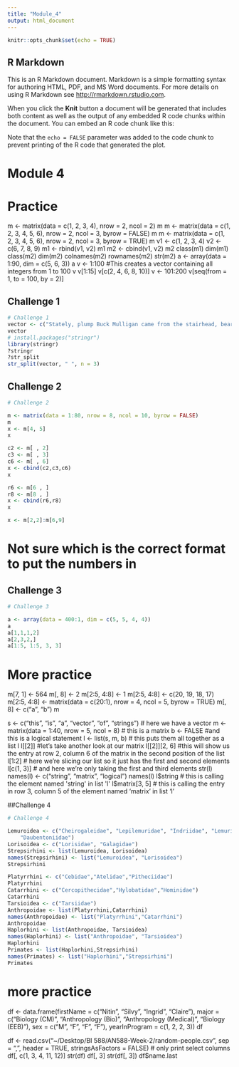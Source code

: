 ```yaml
---
title: "Module_4"
output: html_document
---
```


```r
knitr::opts_chunk$set(echo = TRUE)
```

## R Markdown

This is an R Markdown document. Markdown is a simple formatting syntax for authoring HTML, PDF, and MS Word documents. For more details on using R Markdown see <http://rmarkdown.rstudio.com>.

When you click the **Knit** button a document will be generated that includes both content as well as the output of any embedded R code chunks within the document. You can embed an R code chunk like this:

Note that the `echo = FALSE` parameter was added to the code chunk to prevent printing of the R code that generated the plot.


# Module 4

# Practice 
m <- matrix(data = c(1, 2, 3, 4), nrow = 2, ncol = 2)
m
m <- matrix(data = c(1, 2, 3, 4, 5, 6), nrow = 2, ncol = 3, byrow = FALSE)
m
m <- matrix(data = c(1, 2, 3, 4, 5, 6), nrow = 2, ncol = 3, byrow = TRUE)
m
v1 <- c(1, 2, 3, 4)
v2 <- c(6, 7, 8, 9)
m1 <- rbind(v1, v2)
m1
m2 <- cbind(v1, v2)
m2
class(m1)
dim(m1)
class(m2)
dim(m2)
colnames(m2)
rownames(m2)
str(m2)
a <- array(data = 1:90, dim = c(5, 6, 3))
a
v <- 1:100  #This creates a vector containing all integers from 1 to 100
v
v[1:15]
v[c(2, 4, 6, 8, 10)]
v <- 101:200
v[seq(from = 1, to = 100, by = 2)]

## Challenge 1
```r
# Challenge 1
vector <- c("Stately, plump Buck Mulligan came from the stairhead, bearing a bowl of lather on which a mirror and a razor lay crossed.")
vector
# install.packages("stringr")
library(stringr)
?stringr
?str_split
str_split(vector, " ", n = 3)
```


## Challenge 2
```r
# Challenge 2

m <- matrix(data = 1:80, nrow = 8, ncol = 10, byrow = FALSE)
m
x <- m[4, 5]
x

c2 <- m[ , 2]
c3 <- m[ , 3]
c6 <- m[ , 6]
x <- cbind(c2,c3,c6)
x

r6 <- m[6 , ]
r8 <- m[8 , ]
x <- cbind(r6,r8)
x

x <- m[2,2]:m[6,9]
```

# Not sure which is the correct format to put the numbers in 



## Challenge 3
```r
# Challenge 3

a <- array(data = 400:1, dim = c(5, 5, 4, 4))
a
a[1,1,1,2]
a[2,3,2,]
a[1:5, 1:5, 3, 3]
```

# More practice 

m[7, 1] <- 564
m[, 8] <- 2
m[2:5, 4:8] <- 1
m[2:5, 4:8] <- c(20, 19, 18, 17)
m[2:5, 4:8] <- matrix(data = c(20:1), nrow = 4, ncol = 5, byrow = TRUE)
m[, 8] <- c("a", "b")
m

s <- c("this", "is", "a", "vector", "of", "strings")  # here we have a vector
m <- matrix(data = 1:40, nrow = 5, ncol = 8)  # this is a matrix
b <- FALSE  #and this is a logical statement
l <- list(s, m, b)  # this puts them all together as a list
l
l[[2]]  #let's take another look at our matrix
l[[2]][2, 6]  #this will show us the entry at row 2, column 6 of the matrix in the second position of the list
l[1:2]  # here we're slicing our list so it just has the first and second elements
l[c(1, 3)]  # and here we're only taking the first and third elements
str(l)
names(l) <- c("string", "matrix", "logical")
names(l)
l$string  # this is calling the element named 'string' in list 'l'
l$matrix[3, 5]  # this is calling the entry in row 3, column 5 of the element named 'matrix' in list 'l'



##Challenge 4


```r
# Challenge 4

Lemuroidea <- c("Cheirogaleidae", "Lepilemuridae", "Indriidae", "Lemuridae",
    "Daubentoniidae")
Lorisoidea <- c("Lorisidae", "Galagidae")
Strepsirhini <- list(Lemuroidea, Lorisoidea)
names(Strepsirhini) <- list("Lemuroidea", "Lorisoidea")
Strepsirhini

Platyrrhini <- c("Cebidae","Atelidae","Pitheciidae")
Platyrrhini
Catarrhini <- c("Cercopithecidae","Hylobatidae","Hominidae")
Catarrhini
Tarsioidea <- c("Tarsiidae")
Anthropoidae <- list(Platyrrhini,Catarrhini)
names(Anthropoidae) <- list("Platyrrhini","Catarrhini")
Anthropoidae
Haplorhini <- list(Anthropoidae, Tarsioidea)
names(Haplorhini) <- list("Anthropoidae", "Tarsioidea")
Haplorhini
Primates <- list(Haplorhini,Strepsirhini)
names(Primates) <- list("Haplorhini","Strepsirhini") 
Primates


```


# more practice

df <- data.frame(firstName = c("Nitin", "Silvy", "Ingrid", "Claire"), major = c("Biology (CM)",
    "Anthropology (Bio)", "Anthropology (Medical)", "Biology (EEB)"), sex = c("M",
    "F", "F", "F"), yearInProgram = c(1, 2, 2, 3))
df

df <- read.csv("~/Desktop/BI 588/AN588-Week-2/random-people.csv", sep = ",", header = TRUE, stringsAsFactors = FALSE)
# only print select columns
df[, c(1, 3, 4, 11, 12)]
str(df)
df[, 3]
str(df[, 3])
df$name.last
